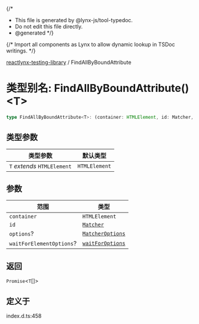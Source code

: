 {/*
* This file is generated by @lynx-js/tool-typedoc.
* Do not edit this file directly.
* @generated
*/}

{/* Import all components as Lynx to allow dynamic lookup in TSDoc writings. */}


[reactlynx-testing-library](/api/reactlynx-testing-library/index.mdx) / FindAllByBoundAttribute

# 类型别名: FindAllByBoundAttribute()\<T\>

```ts
type FindAllByBoundAttribute<T>: (container: HTMLElement, id: Matcher, options?: MatcherOptions, waitForElementOptions?: waitForOptions) => Promise<T[]>;
```

## 类型参数

| 类型参数 | 默认类型 |
| ------ | ------ |
| `T` *extends* `HTMLElement` | `HTMLElement` |

## 参数

| 范围 | 类型 |
| ------ | ------ |
| `container` | `HTMLElement` |
| `id` | [`Matcher`](/api/reactlynx-testing-library/TypeAlias.Matcher.mdx) |
| `options`? | [`MatcherOptions`](/api/reactlynx-testing-library/Interface.MatcherOptions.mdx) |
| `waitForElementOptions`? | [`waitForOptions`](/api/reactlynx-testing-library/Interface.waitForOptions.mdx) |

## 返回

`Promise`\<`T`[]\>

## 定义于

index.d.ts:458
